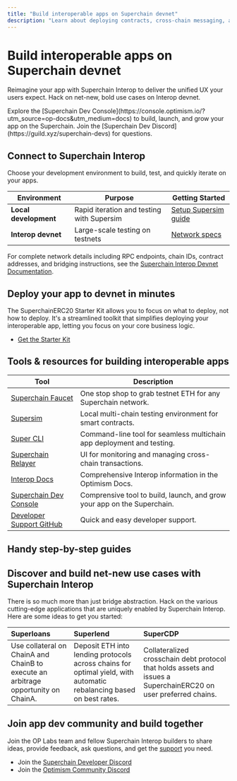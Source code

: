 ```yaml
---
title: "Build interoperable apps on Superchain devnet"
description: "Learn about deploying contracts, cross-chain messaging, and tutorials to help you build applications on the Superchain."
---
```


# Build interoperable apps on Superchain devnet

Reimagine your app with Superchain Interop to deliver the unified UX your users expect. Hack on net-new, bold use cases on Interop devnet.

<Info>
  Explore the [Superchain Dev Console](https://console.optimism.io/?utm_source=op-docs&utm_medium=docs) to build, launch, and grow your app on the Superchain. Join the [Superchain Dev Discord](https://guild.xyz/superchain-devs) for questions.
</Info>

## Connect to Superchain Interop

Choose your development environment to build, test, and quickly iterate on your apps.

| Environment           | Purpose                                   | Getting Started                                            |
| --------------------- | ----------------------------------------- | ---------------------------------------------------------- |
| **Local development** | Rapid iteration and testing with Supersim | [Setup Supersim guide](/app-developers/tutorials/supersim) |
| **Interop devnet**    | Large-scale testing on testnets           | [Network specs](/interop/tools/devnet)                     |

For complete network details including RPC endpoints, chain IDs, contract addresses, and bridging instructions, see the [Superchain Interop Devnet Documentation](/interop/tools/devnet).

## Deploy your app to devnet in minutes

The SuperchainERC20 Starter Kit allows you to focus on what to deploy, not how to deploy. It's a streamlined toolkit that simplifies deploying your interoperable app, letting you focus on your core business logic.

- [Get the Starter Kit](starter-kit)

## Tools & resources for building interoperable apps

| Tool                                                                                       | Description                                                             |
| ------------------------------------------------------------------------------------------ | ----------------------------------------------------------------------- |
| [Superchain Faucet](https://console.optimism.io/faucet?utm_source=op-docs&utm_medium=docs) | One stop shop to grab testnet ETH for any Superchain network.           |
| [Supersim](tools/supersim)                                                                 | Local multi-chain testing environment for smart contracts.              |
| [Super CLI](https://github.com/ethereum-optimism/super-cli)                                | Command-line tool for seamless multichain app deployment and testing.   |
| [Superchain Relayer](https://github.com/ethereum-optimism/superchain-relayer)              | UI for monitoring and managing cross-chain transactions.                |
| [Interop Docs](/interop/explainer)                                                         | Comprehensive Interop information in the Optimism Docs.                 |
| [Superchain Dev Console](https://console.optimism.io/?utm_source=op-docs&utm_medium=docs)  | Comprensive tool to build, launch, and grow your app on the Superchain. |
| [Developer Support GitHub](https://github.com/ethereum-optimism/developers/discussions)    | Quick and easy developer support.                                       |

## Handy step-by-step guides

<CardGroup cols={2}>
  <Card title="Supersim tutorials" icon="flask" href="/app-developers/tutorials/supersim">
    
  </Card>
  <Card title="Interop tutorials" icon="network-wired" href="/app-developers/tutorials/interop">
    
  </Card>
  <Card title="Transaction tutorials" icon="arrow-right-arrow-left" href="/app-developers/tutorials/transactions">
    
  </Card>
  <Card title="Bridging tutorials" icon="bridge-water" href="/app-developers/tutorials/bridging">
    
  </Card>
</CardGroup>

## Discover and build net-new use cases with Superchain Interop

There is so much more than just bridge abstraction. Hack on the various cutting-edge applications that are uniquely enabled by Superchain Interop. Here are some ideas to get you started:

| Superloans                                                                         | Superlend                                                                                                           | SuperCDP                                                                                                         |
| :--------------------------------------------------------------------------------- | :------------------------------------------------------------------------------------------------------------------ | :--------------------------------------------------------------------------------------------------------------- |
| Use collateral on ChainA and ChainB to execute an arbitrage opportunity on ChainA. | Deposit ETH into lending protocols across chains for optimal yield, with automatic rebalancing based on best rates. | Collateralized crosschain debt protocol that holds assets and issues a SuperchainERC20 on user preferred chains. |

## Join app dev community and build together

Join the OP Labs team and fellow Superchain Interop builders to share ideas, provide feedback, ask questions, and get the [support](https://github.com/ethereum-optimism/developers/discussions) you need.

- Join the [Superchain Developer Discord](https://guild.xyz/superchain-devs)
- Join the [Optimism Community Discord](https://discord.gg/optimism)